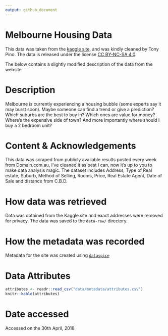 ```yaml
---
output: github_document
---
```


# Melbourne Housing Data

This data was taken from the [kaggle site](https://www.kaggle.com/anthonypino/melbourne-housing-market/version/21), and was kindly cleaned by Tony Pino. The data is released under the license [CC BY-NC-SA 4.0](https://creativecommons.org/licenses/by-nc-sa/4.0/).

The below contains a slightly modified description of the data from the website

# Description

Melbourne is currently experiencing a housing bubble (some experts say it may burst soon). Maybe someone can find a trend or give a prediction? Which suburbs are the best to buy in? Which ones are value for money? Where's the expensive side of town? And more importantly where should I buy a 2 bedroom unit?

# Content & Acknowledgements

This data was scraped from publicly available results posted every week from Domain.com.au, I've cleaned it as best I can, now it's up to you to make data analysis magic. The dataset includes Address, Type of Real estate, Suburb, Method of Selling, Rooms, Price, Real Estate Agent, Date of Sale and distance from C.B.D.

# How data was retrieved

Data was obtained from the Kaggle site and exact addresses were removed for privacy. The data was saved to the `data-raw/` directory.

# How the metadata was recorded

Metadata for the site was created using [`dataspice`](https://github.com/ropenscilabs/dataspice)

# Data Attributes

```r
attributes <- readr::read_csv("data/metadata/attributes.csv")
knitr::kable(attributes)
```

# Date accessed

Accessed on the 30th April, 2018

